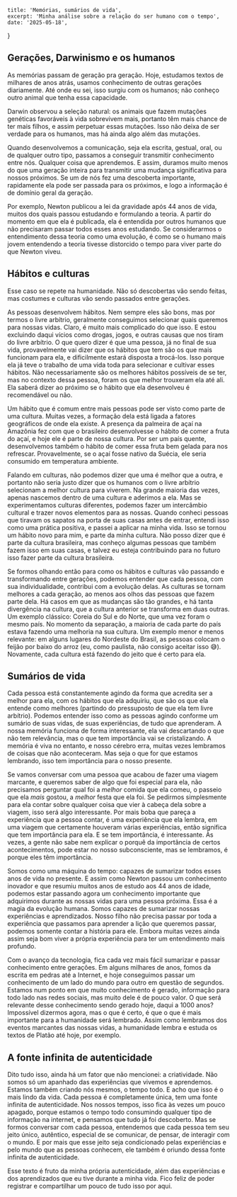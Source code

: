 	title: 'Memórias, sumários de vida',
	excerpt: 'Minha análise sobre a relação do ser humano com o tempo',
	date: '2025-05-18',
}

## Gerações, Darwinismo e os humanos

As memórias passam de geração pra geração. Hoje, estudamos textos de milhares de anos atrás, usamos
conhecimento de outras gerações diariamente. Até onde eu sei, isso surgiu com os humanos; não conheço
outro animal que tenha essa capacidade.

Darwin observou a seleção natural: os animais que fazem mutações genéticas favoráveis à vida 
sobrevivem mais, portanto têm mais chance de ter mais filhos, e assim perpetuar essas mutações. Isso
não  deixa de ser verdade para os humanos, mas há ainda algo além das mutações.

Quando desenvolvemos a comunicação, seja ela escrita, gestual, oral, ou de qualquer outro tipo,
passamos a conseguir transmitir conhecimento entre nós. Qualquer coisa que aprendemos. E assim, 
duramos muito menos do que uma geração inteira para transmitir uma mudança significativa para nossos 
próximos. Se um de nós fez uma descoberta importante, rapidamente ela pode ser passada para os 
próximos, e logo a informação é de domínio geral da geração.

Por exemplo, Newton publicou a lei da gravidade após 44 anos de vida, muitos dos quais passou 
estudando e formulando a teoria. A partir do momento em que ela é publicada, ela é entendida por outros humanos
que não precisaram passar todos esses anos estudando. Se considerarmos o entendimento dessa teoria
como uma evolução, é como se o humano mais jovem entendendo a teoria tivesse distorcido o tempo 
para viver parte do que Newton viveu.

## Hábitos e culturas

Esse caso se repete na humanidade. Não só descobertas vão sendo feitas, mas costumes e culturas vão 
sendo passados entre gerações.

As pessoas desenvolvem hábitos. Nem sempre eles são bons, mas por termos o livre arbítrio, 
geralmente conseguimos selecionar quais queremos para nossas vidas. Claro, é muito mais complicado
do que isso. E estou excluindo daqui vícios como drogas, jogos, e outras causas que nos tiram do 
livre arbítrio. O que quero dizer é que uma pessoa, já no final de sua vida, provavelmente vai dizer que
os hábitos que tem são os que mais funcionam para ela, e dificilmente estará disposta a trocá-los. 
Isso porque ela já teve o trabalho de uma vida toda para selecionar e cultivar esses hábitos. Não
necessariamente são os melhores hábitos possíveis de se ter, mas no contexto dessa pessoa, foram os
que melhor trouxeram ela até ali. Ela saberá dizer ao próximo se o hábito que ela desenvolveu é 
recomendável ou não.

Um hábito que é comum entre mais pessoas pode ser visto como parte de uma cultura. Muitas vezes, a 
formação dela está ligada a fatores geográficos de onde ela existe. A presença da palmeira de açaí 
na Amazônia fez com que o brasileiro desenvolvesse o hábito de comer a fruta do açaí, e hoje ele é 
parte de nossa cultura. Por ser um país quente, desenvolvemos também o hábito de comer essa fruta 
bem gelada para nos refrescar. Provavelmente, se o açaí fosse nativo da Suécia, ele seria consumido 
em temperatura ambiente.

Falando em culturas, não podemos dizer que uma é melhor que a outra, e portanto não seria justo
dizer que os humanos com o livre arbítrio selecionam a melhor cultura para viverem. Na grande 
maioria das vezes, apenas nascemos dentro de uma cultura e aderimos a ela. Mas se experimentamos
culturas diferentes, podemos fazer um intercâmbio cultural e trazer novos elementos para as nossas.
Quando conheci pessoas que tiravam os sapatos na porta de suas casas antes de entrar, 
entendi isso como uma prática positiva, e passei a aplicar na minha vida. Isso se tornou um hábito
novo para mim, e parte da minha cultura. Não posso dizer que é parte da cultura brasileira, mas 
conheço algumas pessoas que também fazem isso em suas casas, e talvez eu esteja contribuindo para
no futuro isso fazer parte da cultura brasileira.

Se formos olhando então para como os hábitos e culturas vão passando e transformando entre gerações,
podemos entender que cada pessoa, com sua individualidade, contribui com a evolução delas. As 
culturas se tornam melhores a cada geração, ao menos aos olhos das pessoas que fazem parte dela. Há
casos em que as mudanças são tão grandes, e há tanta divergência na cultura, que a cultura anterior se
transforma em duas outras. Um exemplo clássico: Coreia do Sul e do Norte, que uma vez foram o mesmo 
país. No momento da separação, a maioria de cada parte do país estava fazendo uma 
melhoria na sua cultura. Um exemplo menor e menos relevante: em alguns lugares do Nordeste do Brasil,
as pessoas colocam o feijão por baixo do arroz (eu, como paulista, não consigo aceitar isso 😅). 
Novamente, cada cultura está fazendo do jeito que é certo para ela.

## Sumários de vida

Cada pessoa está constantemente agindo da forma que acredita ser a melhor para ela, com os hábitos
que ela adquiriu, que são os que ela entende como melhores (partindo do pressuposto de que ela tem
livre arbítrio). Podemos entender isso como as pessoas agindo conforme um sumário de suas vidas, de
suas experiências, de tudo que aprenderam. A nossa memória funciona de forma interessante, ela vai
descartando o que não tem relevância, mas o que tem importância vai se cristalizando. A memória é
viva no entanto, e nosso cérebro erra, muitas vezes lembramos de coisas que não aconteceram. Mas
seja o que for que estamos lembrando, isso tem importância para o nosso presente.

Se vamos conversar com uma pessoa que acabou de fazer uma viagem marcante, e queremos saber de
algo que foi especial para ela, não precisamos perguntar qual foi a _melhor_ comida que ela comeu,
o passeio que ela _mais_ gostou, a _melhor_ festa que ela foi. Se pedirmos simplesmente para ela
contar sobre qualquer coisa que vier à cabeça dela sobre a viagem, isso será algo interessante. 
Por mais boba que pareça a experiência que a pessoa contar, é uma experiência que ela lembra, em uma
viagem que certamente houveram várias experiências, então significa que tem importância para ela. 
E se tem importância, é interessante. Às vezes, a gente não sabe nem explicar o porquê da 
importância de certos acontecimentos, pode estar no nosso subconsciente, mas se lembramos, é porque
eles têm importância.

Somos como uma máquina do tempo: capazes de sumarizar todos esses anos de vida no presente. E assim 
como Newton passou um conhecimento inovador e que resumiu muitos anos de estudo aos 44 anos de idade,
podemos estar passando agora um conhecimento importante que adquirimos durante as nossas vidas para 
uma pessoa próxima. Essa é a magia da evolução humana. Somos capazes de sumarizar nossas experiências 
e aprendizados. Nosso filho não precisa passar por toda a experiência que passamos para aprender a
lição que queremos passar, podemos somente contar a história para ele. Embora muitas vezes ainda 
assim seja bom viver a própria experiência para ter um entendimento mais profundo.

Com o avanço da tecnologia, fica cada vez mais fácil sumarizar e passar conhecimento entre gerações.
Em alguns milhares de anos, fomos da escrita em pedras até a Internet, e hoje conseguimos passar
um conhecimento de um lado do mundo para outro em questão de segundos. Estamos num ponto em que 
muito conhecimento é gerado, informação para todo lado nas redes sociais, mas muito dele é de pouco 
valor. O que será relevante desse conhecimento sendo gerado hoje, daqui a 1000 anos? Impossível 
dizermos agora, mas o que é certo, é que o que é mais importante para a humanidade será lembrado.
Assim como lembramos dos eventos marcantes das nossas vidas, a humanidade lembra e estuda os textos
de Platão até hoje, por exemplo.

## A fonte infinita de autenticidade

Dito tudo isso, ainda há um fator que não mencionei: a criatividade. Não somos só um apanhado das 
experiências que vivemos e aprendemos. Estamos também criando nós mesmos, o tempo todo. E acho que
isso é o mais lindo da vida. Cada pessoa é completamente única, tem uma fonte infinita de 
autenticidade. Nos nossos tempos, isso fica às vezes um pouco apagado, porque estamos o tempo todo
consumindo qualquer tipo de informação na internet, e pensamos que tudo já foi descoberto. Mas se formos
conversar com cada pessoa, entendemos que cada pessoa tem seu jeito único, autêntico, especial de
se comunicar, de pensar, de interagir com o mundo. E por mais que esse jeito seja condicionado 
pelas experiências e pelo mundo que as pessoas conhecem, ele também é oriundo dessa fonte infinita
de autenticidade.

Esse texto é fruto da minha própria autenticidade, além das experiências e dos aprendizados 
que eu tive durante a minha vida. Fico feliz de poder registrar e compartilhar um pouco de tudo 
isso por aqui.
